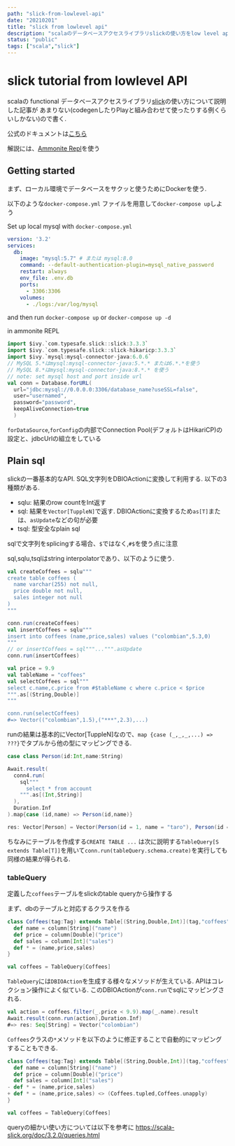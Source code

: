 ```yaml
---
path: "slick-from-lowlevel-api"
date: "20210201"
title: "slick from lowlevel api"
description: "scalaのデータベースアクセスライブラリslickの使い方をlow level apiから説明する"
status: "public"
tags: ["scala","slick"]
---
```

# slick tutorial from lowlevel API

scalaの functional データベースアクセスライブラリ[slick](https://scala-slick.org/)の使い方について説明した記事が
あまりない(codegenしたりPlayと組み合わせて使ったりする例くらいしかない)ので書く.

公式のドキュメントは[こちら](https://scala-slick.org/doc/3.3.3/introduction.html)

解説には、[Ammonite Repl](httpss://ammonite.io)を使う

## Getting started
まず、ローカル環境でデータベースをサクッと使うためにDockerを使う.

以下のような`docker-compose.yml` ファイルを用意して`docker-compose up`しよう


Set up local mysql with `docker-compose.yml`

```yaml
version: '3.2'
services:
  db:
    image: "mysql:5.7" # または mysql:8.0
    command: --default-authentication-plugin=mysql_native_password
    restart: always
    env_file: .env.db
    ports:
      - 3306:3306
    volumes:
      - ./logs:/var/log/mysql
```
and then run `docker-compose up` or `docker-compose up -d`


in ammonite REPL

```scala
import $ivy.`com.typesafe.slick::slick:3.3.3`
import $ivy.`com.typesafe.slick::slick-hikaricp:3.3.3`
import $ivy.`mysql:mysql-connector-java:6.0.6`
// MySQL 5.*はmysql:mysql-connector-java:5.*.* または6.*.*を使う
// MySQL 8.*はmysql:mysql-connector-java:8.*.* を使う 
// note: set mysql host and port inside url
val conn = Database.forURL(
  url="jdbc:mysql://0.0.0.0:3306/database_name?useSSL=false",
  user="usernamed",
  password="password",
  keepAliveConnection=true
  ) 

```
`forDataSource`,`forConfig`の内部でConnection Pool(デフォルトはHikariCP)の設定と、jdbcUrlの組立をしている


## Plain sql

slickの一番基本的なAPI. SQL文字列をDBIOActionに変換して利用する. 以下の3種類がある.

- sqlu: 結果のrow countをInt返す
- sql: 結果を`Vector[TuppleN]`で返す. DBIOActionに変換するため`as[T]`または、`asUpdate`などの句が必要
- tsql: 型安全なplain sql

sqlで文字列をsplicingする場合、`$`ではなく,`#$`を使う点に注意

sql,sqlu,tsqlはstring interpolatorであり、以下のように使う.
```scala
val createCoffees = sqlu"""
create table coffees (
  name varchar(255) not null,
  price double not null,
  sales integer not null
)
"""

conn.run(createCoffees)
val insertCoffees = sqlu"""
insert into coffees (name,price,sales) values ("colombian",5.3,0)
"""
// or insertCoffees = sql"""...""".asUpdate
conn.run(insertCoffees)

val price = 9.9
val tableName = "coffees" 
val selectCoffees = sql"""
select c.name,c.price from #$tableName c where c.price < $price
""".as[(String,Double)]
"""

conn.run(selectCoffees)
#=> Vector(("colombian",1.5),("***",2.3),...)
```
runの結果は基本的にVector[TuppleN]なので、`map {case (_,_,_,...) => ???}`でタプルから他の型にマッピングできる.

```scala
case class Person(id:Int,name:String)

Await.result(
  conn4.run(
    sql"""
      select * from account
    """.as[(Int,String)]
  ),
  Duration.Inf
).map{case (id,name) => Person(id,name)} 

res: Vector[Person] = Vector(Person(id = 1, name = "taro"), Person(id = 2, name = "hanako"))
```

ちなみにテーブルを作成する`CREATE TABLE ...` は次に説明する`TableQuery[S extends Table[T]]`を用いて`conn.run(tableQuery.schema.create)`を実行しても同様の結果が得られる.

### tableQuery
定義した`coffees`テーブルをslickのtable queryから操作する

まず、dbのテーブルと対応するクラスを作る
```scala
class Coffees(tag:Tag) extends Table[(String,Double,Int)](tag,"coffees"){
  def name = column[String]("name")
  def price = column[Double]("price")
  def sales = column[Int]("sales")
  def * = (name,price,sales)
}

val coffees = TableQuery[Coffees]

```

`TableQuery`には`DBIOAction`を生成する様々なメソッドが生えている. APIはコレクション操作によく似ている.
このDBIOActionが`conn.run`でsqlにマッピングされる.

```scala
val action = coffees.filter(_.price < 9.9).map(_.name).result
Await.result(conn.run(action),Duration.Inf)
#=> res: Seq[String] = Vector("colombian")

```

`Coffees`クラスの`*`メソッドを以下のように修正することで自動的にマッピングすることもできる.

```diff:test.scala
class Coffees(tag:Tag) extends Table[(String,Double,Int)](tag,"coffees"){
  def name = column[String]("name")
  def price = column[Double]("price")
  def sales = column[Int]("sales")
- def * = (name,price,sales)
+ def * = (name,price,sales) <> (Coffees.tupled,Coffees.unapply)
}

val coffees = TableQuery[Coffees]

```

queryの細かい使い方については以下を参考に
https://scala-slick.org/doc/3.2.0/queries.html
